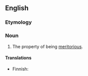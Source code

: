 ==English==

===Etymology===
{{suffix|meritorious|ness|lang=en}}

===Noun===
{{en-noun|-}}

# The property of being [[meritorious]].

====Translations====
{{trans-top|property}}
* Finnish: {{t+|fi|ansiokkuus}}
{{trans-mid}}
{{trans-bottom}}